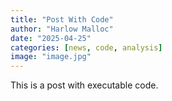```yaml
---
title: "Post With Code"
author: "Harlow Malloc"
date: "2025-04-25"
categories: [news, code, analysis]
image: "image.jpg"
---
```


This is a post with executable code.
